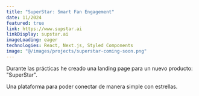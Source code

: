 ```yaml
---
title: "SuperStar: Smart Fan Engagement"
date: 11/2024
featured: true
link: https://www.supstar.ai
linkDisplay: supstar.ai
imageLoading: eager
technologies: React, Next.js, Styled Components
image: "@/images/projects/superstar-coming-soon.png"
---
```


Durante las prácticas he creado una landing page para un nuevo producto: "SuperStar".

Una plataforma para poder conectar de manera simple con estrellas.
